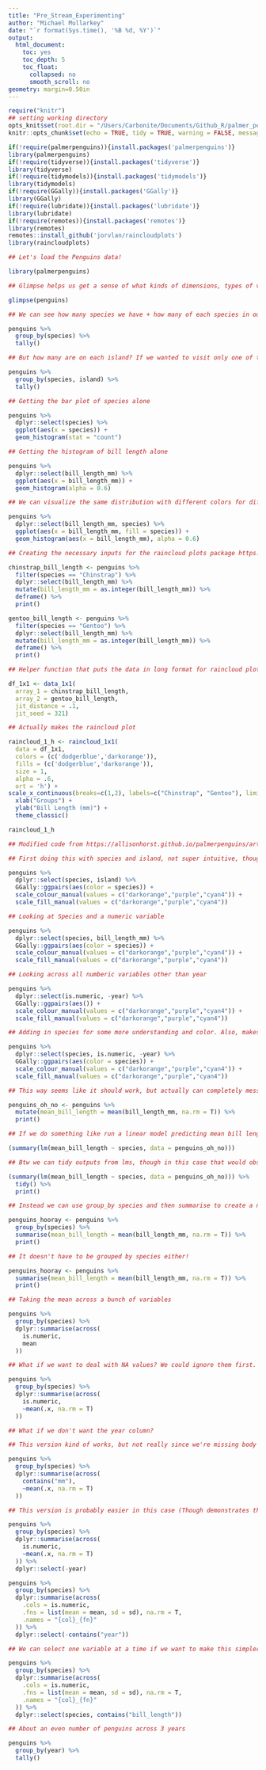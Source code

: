 ```yaml
---
title: "Pre_Stream_Experimenting"
author: "Michael Mullarkey"
date: "`r format(Sys.time(), '%B %d, %Y')`"
output:
  html_document:
    toc: yes
    toc_depth: 5
    toc_float:
      collapsed: no
      smooth_scroll: no
geometry: margin=0.50in
---
```


```r
require("knitr")
## setting working directory
opts_knit$set(root.dir = "/Users/Carbonite/Documents/Github_R/palmer_penguins_example") ## Will need to change across computers
knitr::opts_chunk$set(echo = TRUE, tidy = TRUE, warning = FALSE, message = FALSE, include = FALSE)

```

```r

if(!require(palmerpenguins)){install.packages('palmerpenguins')}
library(palmerpenguins)
if(!require(tidyverse)){install.packages('tidyverse')}
library(tidyverse)
if(!require(tidymodels)){install.packages('tidymodels')}
library(tidymodels)
if(!require(GGally)){install.packages('GGally')}
library(GGally)
if(!require(lubridate)){install.packages('lubridate')}
library(lubridate)
if(!require(remotes)){install.packages('remotes')}
library(remotes)
remotes::install_github('jorvlan/raincloudplots')
library(raincloudplots)

```

```r

## Let's load the Penguins data!

library(palmerpenguins)

## Glimpse helps us get a sense of what kinds of dimensions, types of variables, and responses we have in our data frame

glimpse(penguins)

```

```r

## We can see how many species we have + how many of each species in our dataset

penguins %>% 
  group_by(species) %>% 
  tally()

## But how many are on each island? If we wanted to visit only one of the islands, what would be best for our penguin seeing buck?

penguins %>% 
  group_by(species, island) %>% 
  tally()

```

```r

## Getting the bar plot of species alone

penguins %>% 
  dplyr::select(species) %>% 
  ggplot(aes(x = species)) + 
  geom_histogram(stat = "count")

## Getting the histogram of bill length alone

penguins %>% 
  dplyr::select(bill_length_mm) %>% 
  ggplot(aes(x = bill_length_mm)) + 
  geom_histogram(alpha = 0.6)

## We can visualize the same distribution with different colors for different groups

penguins %>% 
  dplyr::select(bill_length_mm, species) %>% 
  ggplot(aes(x = bill_length_mm, fill = species)) + 
  geom_histogram(aes(x = bill_length_mm), alpha = 0.6)

```

```r

## Creating the necessary inputs for the raincloud plots package https://github.com/jorvlan/raincloudplots

chinstrap_bill_length <- penguins %>% 
  filter(species == "Chinstrap") %>% 
  dplyr::select(bill_length_mm) %>% 
  mutate(bill_length_mm = as.integer(bill_length_mm)) %>% 
  deframe() %>% 
  print()

gentoo_bill_length <- penguins %>% 
  filter(species == "Gentoo") %>% 
  dplyr::select(bill_length_mm) %>% 
  mutate(bill_length_mm = as.integer(bill_length_mm)) %>% 
  deframe() %>% 
  print()

## Helper function that puts the data in long format for raincloud plot

df_1x1 <- data_1x1(
  array_1 = chinstrap_bill_length,
  array_2 = gentoo_bill_length,
  jit_distance = .1,
  jit_seed = 321)

## Actually makes the raincloud plot

raincloud_1_h <- raincloud_1x1(
  data = df_1x1, 
  colors = (c('dodgerblue','darkorange')), 
  fills = (c('dodgerblue','darkorange')), 
  size = 1, 
  alpha = .6, 
  ort = 'h') +
scale_x_continuous(breaks=c(1,2), labels=c("Chinstrap", "Gentoo"), limits=c(0, 3)) +
  xlab("Groups") + 
  ylab("Bill Length (mm)") +
  theme_classic()

raincloud_1_h

```

```r

## Modified code from https://allisonhorst.github.io/palmerpenguins/articles/intro.html

## First doing this with species and island, not super intuitive, though bottom left column is basically what we get with our group_by above

penguins %>%
  dplyr::select(species, island) %>%
  GGally::ggpairs(aes(color = species)) +
  scale_colour_manual(values = c("darkorange","purple","cyan4")) +
  scale_fill_manual(values = c("darkorange","purple","cyan4"))

```

```r
## Looking at Species and a numeric variable

penguins %>%
  dplyr::select(species, bill_length_mm) %>%
  GGally::ggpairs(aes(color = species)) +
  scale_colour_manual(values = c("darkorange","purple","cyan4")) +
  scale_fill_manual(values = c("darkorange","purple","cyan4"))

## Looking across all numberic variables other than year

penguins %>%
  dplyr::select(is.numeric, -year) %>%
  GGally::ggpairs(aes()) +
  scale_colour_manual(values = c("darkorange","purple","cyan4")) +
  scale_fill_manual(values = c("darkorange","purple","cyan4"))

## Adding in species for some more understanding and color. Also, makes more sense to have categorical variable first rather than last or in the middle for aesthetic purposes.

penguins %>%
  dplyr::select(species, is.numeric, -year) %>%
  GGally::ggpairs(aes(color = species)) +
  scale_colour_manual(values = c("darkorange","purple","cyan4")) +
  scale_fill_manual(values = c("darkorange","purple","cyan4"))

```

```r

## This way seems like it should work, but actually can completely mess up your data/make it not tidy

penguins_oh_no <- penguins %>% 
  mutate(mean_bill_length = mean(bill_length_mm, na.rm = T)) %>% 
  print()

## If we do something like run a linear model predicting mean bill length (which we wouldn't do, but it's a useful illustration) we'll think we're looking at something measured 344 times

(summary(lm(mean_bill_length ~ species, data = penguins_oh_no)))

## Btw we can tidy outputs from lms, though in this case that would obscure our df problem

(summary(lm(mean_bill_length ~ species, data = penguins_oh_no))) %>% 
  tidy() %>% 
  print()

## Instead we can use group_by species and then summarise to create a new tibble that's more useful

penguins_hooray <- penguins %>% 
  group_by(species) %>% 
  summarise(mean_bill_length = mean(bill_length_mm, na.rm = T)) %>% 
  print()

## It doesn't have to be grouped by species either!

penguins_hooray <- penguins %>% 
  summarise(mean_bill_length = mean(bill_length_mm, na.rm = T)) %>% 
  print()

```

```r

## Taking the mean across a bunch of variables

penguins %>% 
  group_by(species) %>% 
  dplyr::summarise(across(
    is.numeric,
    mean
  ))

## What if we want to deal with NA values? We could ignore them first. We could also impute data, but probably makes more sense to talk about that in a later stream

penguins %>% 
  group_by(species) %>% 
  dplyr::summarise(across(
    is.numeric,
    ~mean(.x, na.rm = T)
  ))

## What if we don't want the year column?

## This version kind of works, but not really since we're missing body mass now

penguins %>% 
  group_by(species) %>% 
  dplyr::summarise(across(
    contains("mm"),
    ~mean(.x, na.rm = T)
  ))

## This version is probably easier in this case (Though demonstrates that there are a lot of ways to solve any problem in R)

penguins %>% 
  group_by(species) %>% 
  dplyr::summarise(across(
    is.numeric,
    ~mean(.x, na.rm = T)
  )) %>% 
  dplyr::select(-year)

```

```r

penguins %>% 
  group_by(species) %>% 
  dplyr::summarise(across(
    .cols = is.numeric,
    .fns = list(mean = mean, sd = sd), na.rm = T,
    .names = "{col}_{fn}"
  )) %>% 
  dplyr::select(-contains("year"))

## We can select one variable at a time if we want to make this simpler/easier to read

penguins %>% 
  group_by(species) %>% 
  dplyr::summarise(across(
    .cols = is.numeric,
    .fns = list(mean = mean, sd = sd), na.rm = T,
    .names = "{col}_{fn}"
  )) %>% 
  dplyr::select(species, contains("bill_length")) 

```

```r

## About an even number of penguins across 3 years

penguins %>% 
  group_by(year) %>% 
  tally()

```
